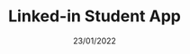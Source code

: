 ---
title: Linked-in Student App
summary: Linked-in Student App Summary
image: portfolios/linkedin-student-app/linkedin-student-app.png
date: 23/01/2022
colorPalette: 4e59c8
---